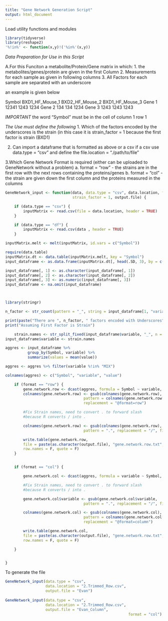 ```yaml
---
title: "Gene Network Generation Script"
output: html_document
---
```

Load utility functions and modules
```r
library(tidyverse)
library(reshape2)
'%!in%' <- function(x,y)!('%in%'(x,y))
```

*Data Preparation for Use in this Script*

A.For this Funciton a metabolite/Protein/Gene matrix in which:
1. the metabolites/genes/protein are given in the first Column
2. Measurements for each sample as given in following columns
3. All Factors for each sample are separated with an underscore

an example is given below

Symbol		BXD1_HF_Mouse_1			BXD2_HF_Mouse_2			BXD1_HF_Mouse_3
Gene 1		12341					1243					1234
Gene 2		134						134						1234
Gene 3		1243					1243					1243

*IMPORTANT*
the word "Symbol" must be in the cell 
of column 1 row 1

*The Use must define the following*
1. Which of the factors encoded by the underscores is the strain
	(in this case it is strain_factor = 1 because the first factor is strain (BXD1)

2. Can import a dataframe that is formatted as above or a csv
	if a csv use data.type = "csv" and 
	define the file.location = "./path/to/file"

3.Which Gene Network Format is required (either can be uploaded to GeneNetwork without a problem)
	a. format = "row" - the strains are in the first row with the next rows containing the proteins/genes
	b. format = "col" - the strain are given down the first column and the proteins measured in the columns


```r

GeneNetwork_input <- function(data, data.type = "csv", data.location, format = "row",
							  strain_factor = 1, output.file) {

    if (data.type == "csv") {
        inputMatrix <- read.csv(file = data.location, header = TRUE)
    }

    if (data.type == "df") {
        inputMatrix <- read.csv(data , header = TRUE)
    }

inputMatrix.melt <- melt(inputMatrix, id.vars = c("Symbol"))

require(data.table)
inputMatrix.dt <- data.table(inputMatrix.melt, key = "Symbol")
input_dataframe <- as.data.frame(inputMatrix.dt[, head(.SD, 3), by = c("Symbol", "variable")])

input_dataframe[, 1] <- as.character(input_dataframe[, 1])
input_dataframe[, 2] <- as.character(input_dataframe[, 2])
input_dataframe[, 3] <- as.numeric(input_dataframe[, 3])
input_dataframe <- na.omit(input_dataframe)



library(stringr)

n_factor <- str_count(pattern = "_", string = input_dataframe[1, "variable"])

print(paste("There are ", n_factor, " factors encoded with Underscores"))
print("Assuming First Factor is Strain")

    strain.names <- str_split_fixed(input_dataframe$variable, "_", n = 2)[, strain_factor]
input_dataframe$variable <- strain.names

aggres <- input_dataframe %>%
          group_by(Symbol, variable) %>%
          summarize(values = mean(value))

aggres <- aggres %>% filter(variable %!in% "MIX")

colnames(aggres) <- c("Symbol", "variable", "value")

    if (format == "row") {
        gene.network.row <- dcast(aggres, formula = Symbol ~ variable, value.var = "value")
        colnames(gene.network.row) <- gsub(colnames(gene.network.row),
                                   pattern = colnames(gene.network.row[1]),
                                   replacement = "@format=row")

        #Fix Strain names, need to convert . to forward slash 
        #because R converts / into .

        colnames(gene.network.row) <- gsub(colnames(gene.network.row),
                                   pattern = ".", replacement = "/", fixed = TRUE)

        write.table(gene.network.row,
        file = paste(as.character(output.file), "gene.network.row.txt", sep = ""),
		row.names = F, quote = F)
    }


    if (format == "col") {

        gene.network.col <- dcast(aggres, formula = variable ~ Symbol, value.var = "value")

        #Fix Strain names, need to convert . to forward slash 
        #because R converts / into .

        gene.network.col$variable <- gsub(gene.network.col$variable,
                                   pattern = ".", replacement = "/", fixed = TRUE)

		colnames(gene.network.col) <- gsub(colnames(gene.network.col),
                                   pattern = colnames(gene.network.col[1]),
                                   replacement = "@format=column")

        write.table(gene.network.col,
        file = paste(as.character(output.file), "gene.network.row.txt", sep = ""),
		row.names = F, quote = F)

    }


}

```



To generate the file

```r
GeneNetwork_input(data.type = "csv",
                  data.location = "2.Trimmed_Row.csv",
                  output.file = "Evan")
 
GeneNetwork_input(data.type = "csv",
                  data.location = "2.Trimmed_Row.csv",
                  output.file = "Evan_Column",
                                                       format = "col")
```



